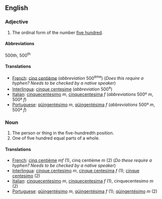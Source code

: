 ==English==

===Adjective===

# The ordinal form of the number [[five hundred]].

====Abbreviations====
500th, 500<sup>th</sup>

====Translations====

*[[French]]: [[cinq centième]] (''abbreviation'' 500<sup>ème</sup>) (''Does this require a hyphen?  Needs to be checked by a native speaker'')
*[[Interlingua]]: [[cinque centesime]] (''abbreviation'' 500<sup>e</sup>)
*[[Italian]]: [[cinquecentesimo]] ''m'', [[cinquecentesima]] ''f'' (''abbreviations'' 500º ''m'', 500ª ''f'')
*[[Portuguese]]: [[qüingentésimo]] ''m'', [[qüingentésima]] ''f'' (''abbreviations'' 500º ''m'', 500ª ''f'')

===Noun===

#The person or thing in the five-hundredth position.
#One of five hundred equal parts of a whole.

====Translations====

*[[French]]: [[cinq centième]] ''mf'' (1), cinq centième ''m'' (2) (''Do these require a hyphen?  Needs to be checked by a native speaker'')
*[[Interlingua]]: [[cinque centesimo]] ''m'', [[cinque centesima]] ''f'' (1); [[cinque centesimo]] (2)
*[[Italian]]: [[cinquecentesimo]] ''m'', [[cinquecentesima]] ''f'' (1), cinquecentesimo ''m'' (2)
*[[Portuguese]]: [[qüingentésimo]] ''m'', [[qüingentésima]] ''f'' (1); [[qüingentésimo]] ''m'' (2)
